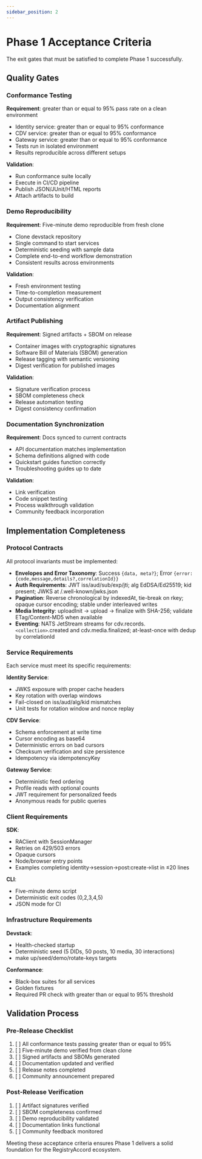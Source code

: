 ```yaml
---
sidebar_position: 2
---
```


# Phase 1 Acceptance Criteria

The exit gates that must be satisfied to complete Phase 1 successfully.

## Quality Gates

### Conformance Testing

**Requirement**: greater than or equal to 95% pass rate on a clean environment

- Identity service: greater than or equal to 95% conformance
- CDV service: greater than or equal to 95% conformance
- Gateway service: greater than or equal to 95% conformance
- Tests run in isolated environment
- Results reproducible across different setups

**Validation**:
- Run conformance suite locally
- Execute in CI/CD pipeline
- Publish JSON/JUnit/HTML reports
- Attach artifacts to build

### Demo Reproducibility

**Requirement**: Five-minute demo reproducible from fresh clone

- Clone devstack repository
- Single command to start services
- Deterministic seeding with sample data
- Complete end-to-end workflow demonstration
- Consistent results across environments

**Validation**:
- Fresh environment testing
- Time-to-completion measurement
- Output consistency verification
- Documentation alignment

### Artifact Publishing

**Requirement**: Signed artifacts + SBOM on release

- Container images with cryptographic signatures
- Software Bill of Materials (SBOM) generation
- Release tagging with semantic versioning
- Digest verification for published images

**Validation**:
- Signature verification process
- SBOM completeness check
- Release automation testing
- Digest consistency confirmation

### Documentation Synchronization

**Requirement**: Docs synced to current contracts

- API documentation matches implementation
- Schema definitions aligned with code
- Quickstart guides function correctly
- Troubleshooting guides up to date

**Validation**:
- Link verification
- Code snippet testing
- Process walkthrough validation
- Community feedback incorporation

## Implementation Completeness

### Protocol Contracts

All protocol invariants must be implemented:

- **Envelopes and Error Taxonomy**: Success `{data, meta?}`; Error `{error:{code,message,details?,correlationId}}`
- **Auth Requirements**: JWT iss/aud/sub/exp/jti; alg EdDSA/Ed25519; kid present; JWKS at /.well-known/jwks.json
- **Pagination**: Reverse chronological by indexedAt, tie-break on rkey; opaque cursor encoding; stable under interleaved writes
- **Media Integrity**: uploadInit → upload → finalize with SHA-256; validate ETag/Content-MD5 when available
- **Eventing**: NATS JetStream streams for cdv.records.`<collection>`.created and cdv.media.finalized; at-least-once with dedup by correlationId

### Service Requirements

Each service must meet its specific requirements:

**Identity Service**:
- JWKS exposure with proper cache headers
- Key rotation with overlap windows
- Fail-closed on iss/aud/alg/kid mismatches
- Unit tests for rotation window and nonce replay

**CDV Service**:
- Schema enforcement at write time
- Cursor encoding as base64
- Deterministic errors on bad cursors
- Checksum verification and size persistence
- Idempotency via idempotencyKey

**Gateway Service**:
- Deterministic feed ordering
- Profile reads with optional counts
- JWT requirement for personalized feeds
- Anonymous reads for public queries

### Client Requirements

**SDK**:
- RAClient with SessionManager
- Retries on 429/503 errors
- Opaque cursors
- Node/browser entry points
- Examples completing identity→session→post:create→list in ≤20 lines

**CLI**:
- Five-minute demo script
- Deterministic exit codes (0,2,3,4,5)
- JSON mode for CI

### Infrastructure Requirements

**Devstack**:
- Health-checked startup
- Deterministic seed (5 DIDs, 50 posts, 10 media, 30 interactions)
- make up/seed/demo/rotate-keys targets

**Conformance**:
- Black-box suites for all services
- Golden fixtures
- Required PR check with greater than or equal to 95% threshold

## Validation Process

### Pre-Release Checklist

1. [ ] All conformance tests passing greater than or equal to 95%
2. [ ] Five-minute demo verified from clean clone
3. [ ] Signed artifacts and SBOMs generated
4. [ ] Documentation updated and verified
5. [ ] Release notes completed
6. [ ] Community announcement prepared

### Post-Release Verification

1. [ ] Artifact signatures verified
2. [ ] SBOM completeness confirmed
3. [ ] Demo reproducibility validated
4. [ ] Documentation links functional
5. [ ] Community feedback monitored

Meeting these acceptance criteria ensures Phase 1 delivers a solid foundation for the RegistryAccord ecosystem.
